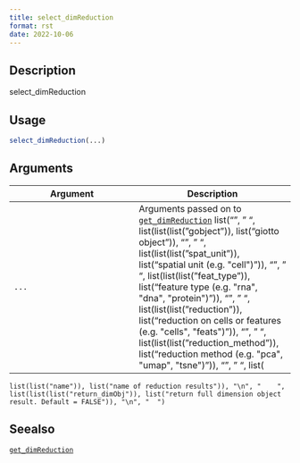 ```yaml
--- 
title: select_dimReduction 
format: rst 
date: 2022-10-06 
--- 
```


## Description

select_dimReduction


## Usage

```r
select_dimReduction(...)
```


## Arguments

Argument      |Description
------------- |----------------
`...`     |      Arguments passed on to [`get_dimReduction`](#getdimreduction)   list("\n", "    ", list(list(list("gobject")), list("giotto object")), "\n", "    ", list(list(list("spat_unit")), list("spatial unit (e.g. \"cell\")")), "\n", "    ", list(list(list("feat_type")), list("feature type (e.g. \"rna\", \"dna\", \"protein\")")), "\n", "    ", list(list(list("reduction")), list("reduction on cells or features (e.g. \"cells\", \"feats\")")), "\n", "    ", list(list(list("reduction_method")), list("reduction method (e.g. \"pca\", \"umap\", \"tsne\")")), "\n", "    ", list(
    list(list("name")), list("name of reduction results")), "\n", "    ", list(list(list("return_dimObj")), list("return full dimension object result. Default = FALSE")), "\n", "  ")


## Seealso

[`get_dimReduction`](#getdimreduction)


